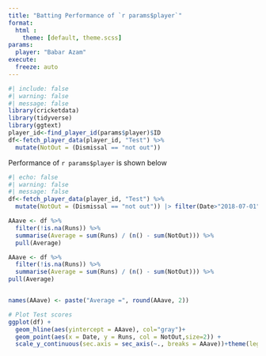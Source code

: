 ```yaml
---
title: "Batting Performance of `r params$player`"
format: 
  html :
    theme: [default, theme.scss]
params:
  player: "Babar Azam"
execute: 
  freeze: auto
---
```


```r
#| include: false
#| warning: false
#| message: false
library(cricketdata)
library(tidyverse)
library(ggtext)
player_id<-find_player_id(params$player)$ID
df<-fetch_player_data(player_id, "Test") %>%
  mutate(NotOut = (Dismissal == "not out"))

```

 Performance of `r params$player` is shown below 


```r
#| echo: false
#| warning: false
#| message: false
df<-fetch_player_data(player_id, "Test") %>%
  mutate(NotOut = (Dismissal == "not out")) |> filter(Date>"2018-07-01")

AAave <- df %>%
  filter(!is.na(Runs)) %>%
  summarise(Average = sum(Runs) / (n() - sum(NotOut))) %>%
  pull(Average)

AAave <- df %>%
  filter(!is.na(Runs)) %>%
  summarise(Average = sum(Runs) / (n() - sum(NotOut))) %>%
pull(Average)


names(AAave) <- paste("Average =", round(AAave, 2))

# Plot Test scores
ggplot(df) +
  geom_hline(aes(yintercept = AAave), col="gray")+ 
  geom_point(aes(x = Date, y = Runs, col = NotOut,size=2)) +
  scale_y_continuous(sec.axis = sec_axis(~., breaks = AAave))+theme(legend.position = "none") 
```
